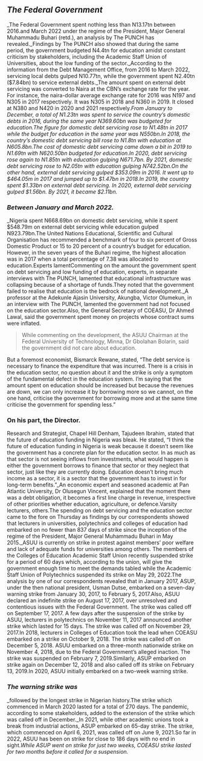 ## _The Federal Government_

_The Federal Government spent nothing less than N13.17tn between 2016.and March 2022 under the regime of the President, Major General Muhammadu Buhari (retd.), an analysis by The PUNCH has revealed._Findings by The PUNCH also showed that during the same period, the government budgeted N4.4tn for education amidst constant criticism by stakeholders, including the Academic Staff Union of Universities, about the low funding of the sector._According to the information from the Debt Management Office, from 2016 to March 2022, servicing local debts gulped N10.77tn, while the government spent N2.40tn ($7.84bn) to service external debts._The amount spent on external debt servicing was converted to Naira at the CBN’s exchange rate for the year. For instance, the naira-dollar average exchange rate for 2016 was N197 and N305 in 2017 respectively. It was N305 in 2018 and N360 in 2019. It closed at N380 and N420 in 2020 and 2021 respectively._From January to December, a total of N1.23tn was spent to service the country’s domestic debts in 2016, during the same year N369.60bn was budgeted for education.The figure for domestic debt servicing rose to N1.48tn in 2017 while the budget for education in the same year was N550bn.In 2018, the country’s domestic debt servicing bill rose to N1.8tn with education at N605.8bn.The cost of domestic debt servicing came down a bit in 2019 to N1.69tn with N620.50bn budgeted for education.In 2020, debt servicing rose again to N1.85tn with education gulping N671.7bn. By 2021, domestic debt servicing rose to N2.05tn with education gulping N742.52bn.On the other hand, external debt servicing gulped $353.09m in 2016. It went up to $464.05m in 2017 and jumped up to $1.47bn in 2018.In 2019, the country spent $1.33bn on external debt servicing. In 2020, external debt servicing gulped $1.56bn. By 2021, it became $2.11bn._

### _Between January and March 2022._

_Nigeria spent N668.69bn on domestic debt servicing, while it spent $548.79m on external debt servicing while education gulped N923.79bn.The United Nations Educational, Scientific and Cultural Organisation has recommended a benchmark of four to six percent of Gross Domestic Product or 15 to 20 percent of a country’s budget for education. However, in the seven years of the Buhari regime, the highest allocation was in 2017 when a total percentage of 7.38 was allocated to education.Experts lamentCommenting on the amount the government spent on debt servicing and low funding of education, experts, in separate interviews with The PUNCH, lamented that educational infrastructure was collapsing because of a shortage of funds.They noted that the government failed to realise that education is the bedrock of national development._A professor at the Adekunle Ajasin University, Akungba, Victor Olumekun, in an interview with The PUNCH, lamented the government had not focused on the education sector.Also, the General Secretary of COEASU, Dr Ahmed Lawal, said the government spent money on projects whose contract sums were inflated.

> While commenting on the development, the ASUU Chairman at the Federal University of Technology, Minna, Dr Gbolahan Bolarin, said the government did not care about education.

But a foremost economist, Bismarck Rewane, stated, “The debt service is necessary to finance the expenditure that was incurred. There is a crisis in the education sector, no question about it and the strike is only a symptom of the fundamental defect in the education system. I’m saying that the amount spent on education should be increased but because the revenues are down, we can only increase it by borrowing more so we cannot, on the one hand, criticise the government for borrowing more and at the same time criticise the government for spending less.”

### On his part, the Director.

Research and Strategist, Chapel Hill Denham, Tajudeen Ibrahim, stated that the future of education funding in Nigeria was bleak. He stated, “I think the future of education funding in Nigeria is weak because it doesn’t seem like the government has a concrete plan for the education sector. In as much as that sector is not seeing inflows from investments, what would happen is either the government borrows to finance that sector or they neglect that sector, just like they are currently doing. Education doesn’t bring much income as a sector, it is a sector that the government has to invest in for long-term benefits.”_An economic expert and seasoned academic at Pan Atlantic University, Dr Olusegun Vincent, explained that the moment there was a debt obligation, it becomes a first line charge in revenue, irrespective of other priorities whether education, agriculture, or defence.Varsity lecturers, others.The spending on debt servicing and the education sector came to the fore on Thursday as findings by our correspondents showed that lecturers in universities, polytechnics and colleges of education had embarked on no fewer than 837 days of strike since the inception of the regime of the President, Major General Muhammadu Buhari in May 2015._ASUU is currently on strike in protest against members’ poor welfare and lack of adequate funds for universities among others. The members of the Colleges of Education Academic Staff Union recently suspended strike for a period of 60 days which, according to the union, will give the government enough time to meet the demands tabled while the Academic Staff Union of Polytechnics suspended its strike on May 29, 2022.The analysis by one of our correspondents revealed that in January 2017, ASUP, under the then national president, Usman Dutse, embarked on a seven-day warning strike from January 30, 2017, to February 5, 2017.Also, ASUU declared an indefinite strike on August 17, 2017, over unresolved and contentious issues with the Federal Government. The strike was called off on September 17, 2017. A few days after the suspension of the strike by ASUU, lecturers in polytechnics on November 11, 2017 announced another strike which lasted for 15 days. The strike was called off on November 29, 2017.In 2018, lecturers in Colleges of Education took the lead when COEASU embarked on a strike on October 9, 2018. The strike was called off on December 5, 2018. ASUU embarked on a three-month nationwide strike on November 4, 2018, due to the Federal Government’s alleged inaction. The strike was suspended on February 7, 2019.Similarly, ASUP embarked on strike again on December 12, 2018 and also called off its strike on February 13, 2019.In 2020, ASUU initially embarked on a two-week warning strike.

### _The warning strike was_

_followed by the longest strike in Nigerian history.The strike which commenced in March 2020 lasted for a total of 270 days. The pandemic, according to some stakeholders, added to the extension of the strike which was called off in December._In 2021, while other academic unions took a break from industrial actions, ASUP embarked on 65-day strike. The strike, which commenced on April 6, 2021, was called off on June 9, 2021.So far in 2022, ASUU has been on strike for close to 186 days with no end in sight._While ASUP went on strike for just two weeks, COEASU strike lasted for two months before it called for a suspension._
